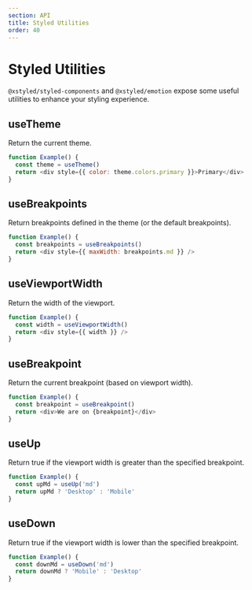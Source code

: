 ```yaml
---
section: API
title: Styled Utilities
order: 40
---
```


# Styled Utilities

`@xstyled/styled-components` and `@xstyled/emotion` expose some useful utilities to enhance your styling experience.

## useTheme

Return the current theme.

```js
function Example() {
  const theme = useTheme()
  return <div style={{ color: theme.colors.primary }}>Primary</div>
}
```

## useBreakpoints

Return breakpoints defined in the theme (or the default breakpoints).

```js
function Example() {
  const breakpoints = useBreakpoints()
  return <div style={{ maxWidth: breakpoints.md }} />
}
```

## useViewportWidth

Return the width of the viewport.

```js
function Example() {
  const width = useViewportWidth()
  return <div style={{ width }} />
}
```

## useBreakpoint

Return the current breakpoint (based on viewport width).

```js
function Example() {
  const breakpoint = useBreakpoint()
  return <div>We are on {breakpoint}</div>
}
```

## useUp

Return true if the viewport width is greater than the specified breakpoint.

```js
function Example() {
  const upMd = useUp('md')
  return upMd ? 'Desktop' : 'Mobile'
}
```

## useDown

Return true if the viewport width is lower than the specified breakpoint.

```js
function Example() {
  const downMd = useDown('md')
  return downMd ? 'Mobile' : 'Desktop'
}
```
